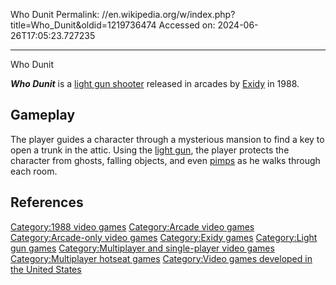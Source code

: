 Who Dunit
Permalink: //en.wikipedia.org/w/index.php?title=Who_Dunit&oldid=1219736474
Accessed on: 2024-06-26T17:05:23.727235



------
Who Dunit
{{hatgrp|
{{for|the 1995 game|Who Dunnit}}
{{other uses|Whodunit (disambiguation)}}
}}
{{multiple issues|
{{More citations needed|date=February 2007}}
{{notability|Products|date=December 2018}}
}}

{{Infobox video game
|title = Who Dunit
|image = 
|developer = [[Exidy]]<ref name="gamefaqs"/>
|publisher = Exidy<ref name="gamefaqs"/>
|designer = 
|programmer = Larry Hutcherson
|release = {{vgrelease|NA|1988<ref name="gamefaqs">[http://www.gamefaqs.com/arcade/569190-who-dunit/data ''Who Dunit''] at [[GameFAQs]]</ref>}}
|genre = [[Light gun shooter]]<ref name="gamefaqs"/>
|modes = 1-2 players alternating turns
|arcade system = Exidy 440
|platforms = [[Arcade video game|Arcade]]
}}

'''''Who Dunit''''' is a [[light gun shooter]] released in arcades by [[Exidy]] in 1988.

==Gameplay==
The player guides a character through a mysterious mansion to find a key to open a trunk in the attic. Using the [[light gun]], the player protects the character from ghosts, falling objects, and even [[pimps]] as he walks through each room.

==References==
{{reflist}}

[[Category:1988 video games]]
[[Category:Arcade video games]]
[[Category:Arcade-only video games]]
[[Category:Exidy games]]
[[Category:Light gun games]]
[[Category:Multiplayer and single-player video games]]
[[Category:Multiplayer hotseat games]]
[[Category:Video games developed in the United States]]


{{shmup-videogame-stub}}